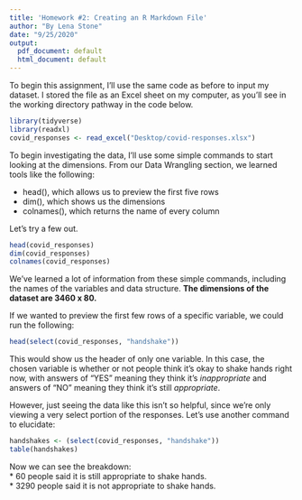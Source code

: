 ```yaml
---
title: 'Homework #2: Creating an R Markdown File'
author: "By Lena Stone"
date: "9/25/2020"
output:
  pdf_document: default
  html_document: default
---
```


To begin this assignment, I'll use the same code as before to input my dataset. I stored the file as an Excel sheet on my computer, as you'll see in the working directory pathway in the code below.

```r
library(tidyverse)
library(readxl)
covid_responses <- read_excel("Desktop/covid-responses.xlsx")
```

To begin investigating the data, I'll use some simple commands to start looking at the dimensions. From our Data Wrangling section, we learned tools like the following:  

  * head(), which allows us to preview the first five rows
  * dim(), which shows us the dimensions  
  * colnames(), which returns the name of every column
  
Let's try a few out. 

```r
head(covid_responses)
dim(covid_responses)
colnames(covid_responses)
```

We've learned a lot of information from these simple commands, including the names of the variables and data structure. **The dimensions of the dataset are 3460 x 80.**  

If we wanted to preview the first few rows of a specific variable, we could run the following:  

```r
head(select(covid_responses, "handshake"))
```

This would show us the header of only one variable. In this case, the chosen variable is whether or not people think it's okay to shake hands right now, with answers of "YES" meaning they think it's *inappropriate* and answers of "NO" meaning they think it's still _appropriate_.  

However, just seeing the data like this isn't so helpful, since we're only viewing a very select portion of the responses. Let's use another command to elucidate:

```r
handshakes <- (select(covid_responses, "handshake"))
table(handshakes)
```

Now we can see the breakdown:  
  * 60 people said it is still appropriate to shake hands.  
  * 3290 people said it is not appropriate to shake hands.  
  

